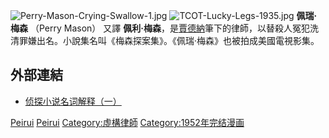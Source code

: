 [[File:Perry-Mason-Crying-Swallow-1.jpg|thumb]]
[[File:TCOT-Lucky-Legs-1935.jpg|thumb]]
'''佩瑞·梅森''' （Perry Mason） 又譯 '''佩利·梅森'''，是[[賈德納|賈德納]]筆下的律師，以替殺人冤犯洗清罪嫌出名。小說集名叫《梅森探案集》。《佩瑞·梅森》也被拍成美國電視影集。

==外部連結==
*[https://web.archive.org/web/20060720174327/http://www.mysterybbs.com/article.aspx?articleid=97 侦探小说名词解释（一）]

[[Category:推理小說|Peirui]]
[[Category:美國電視劇|Peirui]]
[[Category:虛構律師|Category:虛構律師]]
[[Category:1952年完结漫画|Category:1952年完结漫画]]

{{TV-stub}}